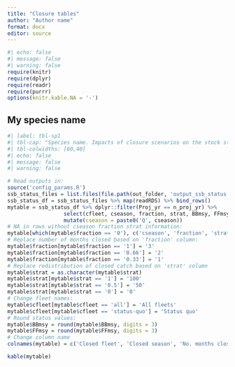 ```yaml
---
title: "Closure tables"
author: "Author name"
format: docx
editor: source
---
```


```r
#| echo: false
#| message: false
#| warning: false
require(knitr)
require(dplyr)
require(readr)
require(purrr)
options(knitr.kable.NA = '-')
```

## My species name

```r
#| label: tbl-sp1
#| tbl-cap: "Species name. Impacts of closure scenarios on the stock status by the end of a 10-year projection period. The TAC scenario did not implement any closure. PS-LS = FAD fishery. LS-FS = interaction between FAD and free school purse seine fisheries."
#| tbl-colwidths: [60,40]
#| echo: false
#| message: false
#| warning: false

# Read outputs in:
source('config_params.R')
ssb_status_files = list.files(file.path(out_folder, 'output_ssb_status'), full.names = TRUE)
ssb_status_df = ssb_status_files %>% map(readRDS) %>% bind_rows()
mytable = ssb_status_df %>% dplyr::filter(Proj_yr == n_proj_yr) %>% 
                  select(cfleet, cseason, fraction, strat, BBmsy, FFmsy) %>%
                  mutate(cseason = paste0('Q', cseason))
# NA in rows without cseason fraction strat information:
mytable[which(mytable$fraction == '0'), c('cseason', 'fraction', 'strat')] = NA
# Replace number of months closed based on 'fraction' column:
mytable$fraction[mytable$fraction == '1'] = '3'
mytable$fraction[mytable$fraction == '0.66'] = '2'
mytable$fraction[mytable$fraction == '0.33'] = '1'
# Replace redistribution of closed catch based on 'strat' column
mytable$strat = as.character(mytable$strat)
mytable$strat[mytable$strat == '1'] = '100'
mytable$strat[mytable$strat == '0.5'] = '50'
mytable$strat[mytable$strat == '0'] = '0'
# Change fleet names:
mytable$cfleet[mytable$cfleet == 'all'] = 'All fleets'
mytable$cfleet[mytable$cfleet == 'status-quo'] = 'Status quo'
# Round status values:
mytable$BBmsy = round(mytable$BBmsy, digits = 3)
mytable$FFmsy = round(mytable$FFmsy, digits = 3)
# Change column name
colnames(mytable) = c('Closed fleet', 'Closed season', 'No. months closed', 'Redistribution (%)', 'B/Bmsy', 'F/Fmsy')

kable(mytable)
```
